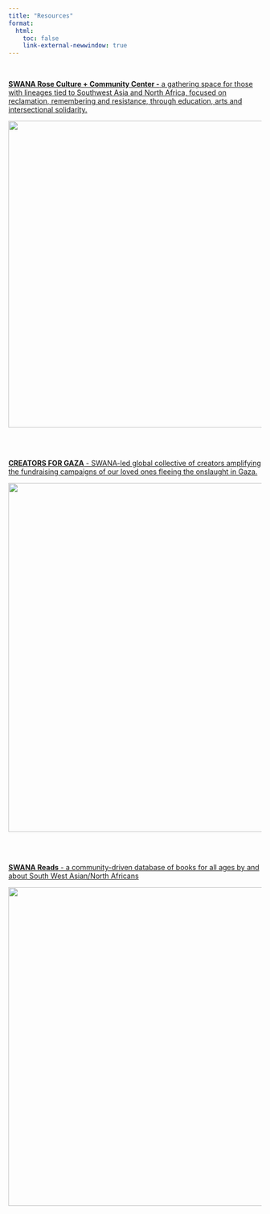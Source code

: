 ```yaml
---
title: "Resources"
format:
  html:
    toc: false
    link-external-newwindow: true
---
```


<br>

[**SWANA Rose Culture + Community Center -** a gathering space for those with lineages tied to Southwest Asia and North Africa, focused on reclamation, remembering and resistance, through education, arts and intersectional solidarity.](https://www.swanarosepdx.org/ "https://www.swanarosepdx.org/")

[![](images/swana-rose-logo.png){width="611"}](https://www.swanarosepdx.org/)

```{=html}

<!-- <iframe width="1000" height="640" style="font-size: clamp(1.5rem, 3.5vw, 2.4rem) src="https://www.swanarosepdx.org/calendar/" title="SWANA Rose Culture + Community Center Calendar"></iframe> -->
```
<br> <br>

[**CREATORS FOR GAZA** - SWANA-led global collective of creators amplifying the fundraising campaigns of our loved ones fleeing the onslaught in Gaza.](https://creatorsforgaza.github.io/the-list/ "https://creatorsforgaza.github.io/the-list/")

[![](images/cfg-logo.jpeg){width="695"}](https://creatorsforgaza.github.io/the-list/)

<br> <br>

[**SWANA Reads** - a community-driven database of books for all ages by and about South West Asian/North Africans](https://litwits.notion.site/SWANA-Reads-cd8fc45a6f0f40aa96886ad870fcf669 "bit.ly/swana-reads")

[![](images/swana-reads-logo.png){width="635"}](https://litwits.notion.site/SWANA-Reads-cd8fc45a6f0f40aa96886ad870fcf669)
